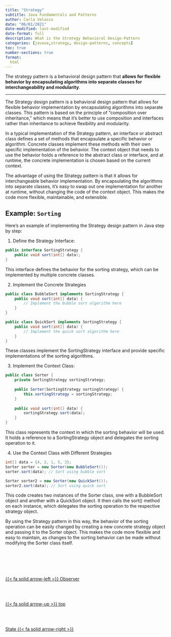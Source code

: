 ```yaml
---
title: "Strategy"
subtitle: Java Fundamentals and Patterns
author: Carla Velasco
date: "06/01/2021"
date-modified: last-modified
date-format: full
description: What is the Strategy Behavioral Design-Pattern
categories: [javase,strategy, design-patterns, concepts]
toc: true
number-sections: true
format:
  html
---
```


::: {.summary}
The strategy pattern is a behavioral design pattern that **allows for flexible behavior by encapsulating algorithms into separate classes for interchangeability and modularity**.
:::

---

The Strategy design pattern is a behavioral design pattern that allows for flexible behavior implementation by encapsulating algorithms into separate classes. This pattern is based on the principle of "composition over inheritance," which means that it's better to use composition and interfaces rather than inheritance to achieve flexibility and modularity.

In a typical implementation of the Strategy pattern, an interface or abstract class defines a set of methods that encapsulate a specific behavior or algorithm. Concrete classes implement these methods with their own specific implementation of the behavior. The context object that needs to use the behavior holds a reference to the abstract class or interface, and at runtime, the concrete implementation is chosen based on the current context.

The advantage of using the Strategy pattern is that it allows for interchangeable behavior implementation. By encapsulating the algorithms into separate classes, it's easy to swap out one implementation for another at runtime, without changing the code of the context object. This makes the code more flexible, maintainable, and extensible.


## Example: ``Sorting``

Here's an example of implementing the Strategy design pattern in Java step by step:

1. Define the Strategy Interface:

``` java 
public interface SortingStrategy {
    public void sort(int[] data);
}
```

This interface defines the behavior for the sorting strategy, which can be implemented by multiple concrete classes.


2. Implement the Concrete Strategies 

``` java 
public class BubbleSort implements SortingStrategy {
    public void sort(int[] data) {
        // Implement the bubble sort algorithm here
    }
}

public class QuickSort implements SortingStrategy {
    public void sort(int[] data) {
        // Implement the quick sort algorithm here
    }
}

```

These classes implement the SortingStrategy interface and provide specific implementations of the sorting algorithms.


3. Implement the Context Class:

``` java 
public class Sorter {
    private SortingStrategy sortingStrategy;
    
    public Sorter(SortingStrategy sortingStrategy) {
        this.sortingStrategy = sortingStrategy;
    }
    
    public void sort(int[] data) {
        sortingStrategy.sort(data);
    }
}

```
This class represents the context in which the sorting behavior will be used. It holds a reference to a SortingStrategy object and delegates the sorting operation to it.


4. Use the Context Class with Different Strategies

``` java 
int[] data = {4, 2, 1, 5, 3};
Sorter sorter = new Sorter(new BubbleSort());
sorter.sort(data); // Sort using bubble sort

Sorter sorter2 = new Sorter(new QuickSort());
sorter2.sort(data); // Sort using quick sort

```

This code creates two instances of the Sorter class, one with a BubbleSort object and another with a QuickSort object. It then calls the sort() method on each instance, which delegates the sorting operation to the respective strategy object.

By using the Strategy pattern in this way, the behavior of the sorting operation can be easily changed by creating a new concrete strategy object and passing it to the Sorter object. This makes the code more flexible and easy to maintain, as changes to the sorting behavior can be made without modifying the Sorter class itself.


<!--- navLinks -->
<br><br>
<div class=row>
<br>
<div class='column left previous'>
<br>
[{{< fa solid arrow-left >}} Observer](/javase/se-pattern-observer.qmd)
<br>
</div>
<br>
<div class='column center'>
<br>
[{{< fa solid arrow-up >}} top](#top)
<br>
</div>
<br>
<div class='column right next'>
<br>
[State  {{< fa solid arrow-right >}}](/javase/se-pattern-state.qmd)
<br>
</div>
<br>
</div>
